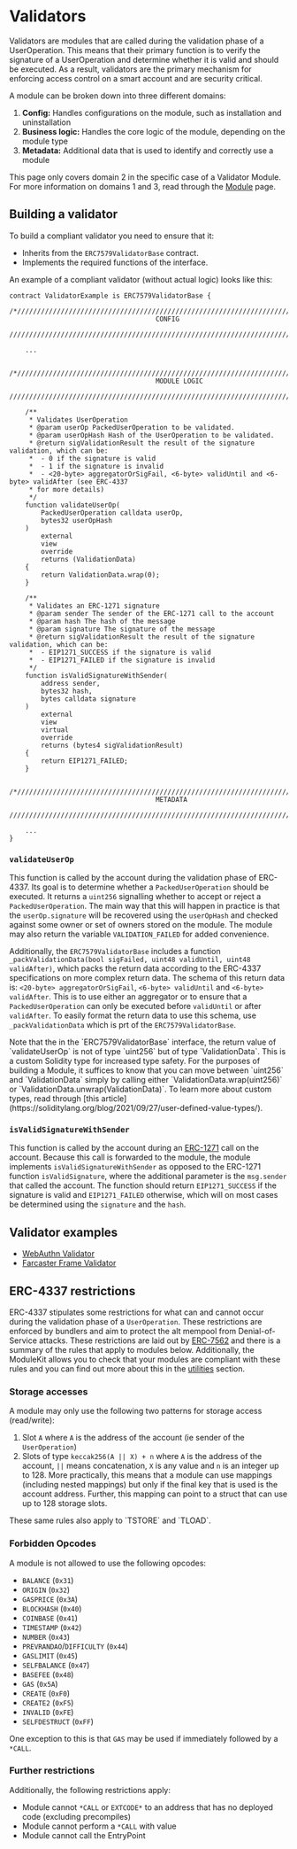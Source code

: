 
# Validators

Validators are modules that are called during the validation phase of a UserOperation. This means that their primary function is to verify the signature of a UserOperation and determine whether it is valid and should be executed. As a result, validators are the primary mechanism for enforcing access control on a smart account and are security critical.

A module can be broken down into three different domains:

1. **Config:** Handles configurations on the module, such as installation and uninstallation
2. **Business logic:** Handles the core logic of the module, depending on the module type
3. **Metadata:** Additional data that is used to identify and correctly use a module

This page only covers domain 2 in the specific case of a Validator Module. For more information on domains 1 and 3, read through the [Module](./module.mdx) page.

## Building a validator

To build a compliant validator you need to ensure that it:

- Inherits from the `ERC7579ValidatorBase` contract.
- Implements the required functions of the interface.

An example of a compliant validator (without actual logic) looks like this:

```solidity
contract ValidatorExample is ERC7579ValidatorBase {
    /*//////////////////////////////////////////////////////////////////////////
                                     CONFIG
    //////////////////////////////////////////////////////////////////////////*/

    ...

    /*//////////////////////////////////////////////////////////////////////////
                                     MODULE LOGIC
    //////////////////////////////////////////////////////////////////////////*/

    /**
     * Validates UserOperation
     * @param userOp PackedUserOperation to be validated.
     * @param userOpHash Hash of the UserOperation to be validated.
     * @return sigValidationResult the result of the signature validation, which can be:
     *  - 0 if the signature is valid
     *  - 1 if the signature is invalid
     *  - <20-byte> aggregatorOrSigFail, <6-byte> validUntil and <6-byte> validAfter (see ERC-4337
     * for more details)
     */
    function validateUserOp(
        PackedUserOperation calldata userOp,
        bytes32 userOpHash
    )
        external
        view
        override
        returns (ValidationData)
    {
        return ValidationData.wrap(0);
    }

    /**
     * Validates an ERC-1271 signature
     * @param sender The sender of the ERC-1271 call to the account
     * @param hash The hash of the message
     * @param signature The signature of the message
     * @return sigValidationResult the result of the signature validation, which can be:
     *  - EIP1271_SUCCESS if the signature is valid
     *  - EIP1271_FAILED if the signature is invalid
     */
    function isValidSignatureWithSender(
        address sender,
        bytes32 hash,
        bytes calldata signature
    )
        external
        view
        virtual
        override
        returns (bytes4 sigValidationResult)
    {
        return EIP1271_FAILED;
    }

    /*//////////////////////////////////////////////////////////////////////////
                                     METADATA
    //////////////////////////////////////////////////////////////////////////*/

    ...
}
```

### `validateUserOp`

This function is called by the account during the validation phase of ERC-4337. Its goal is to determine whether a `PackedUserOperation` should be executed. It returns a `uint256` signalling whether to accept or reject a `PackedUserOperation`. The main way that this will happen in practice is that the `userOp.signature` will be recovered using the `userOpHash` and checked against some owner or set of owners stored on the module. The module may also return the variable `VALIDATION_FAILED` for added convenience.

Additionally, the `ERC7579ValidatorBase` includes a function `_packValidationData(bool sigFailed, uint48 validUntil, uint48 validAfter)`, which packs the return data according to the ERC-4337 specifications on more complex return data. The schema of this return data is: `<20-byte> aggregatorOrSigFail`, `<6-byte> validUntil` and `<6-byte> validAfter`. This is to use either an aggregator or to ensure that a `PackedUserOperation` can only be executed before `validUntil` or after `validAfter`. To easily format the return data to use this schema, use `_packValidationData` which is prt of the `ERC7579ValidatorBase`.

<Callout type="info">
  Note that the in the `ERC7579ValidatorBase` interface, the return value of
  `validateUserOp` is not of type `uint256` but of type `ValidationData`. This
  is a custom Solidity type for increased type safety. For the purposes of
  building a Module, it suffices to know that you can move between `uint256` and
  `ValidationData` simply by calling either `ValidationData.wrap(uint256)` or
  `ValidationData.unwrap(ValidationData)`. To learn more about custom types,
  read through [this
  article](https://soliditylang.org/blog/2021/09/27/user-defined-value-types/).
</Callout>

### `isValidSignatureWithSender`

This function is called by the account during an [ERC-1271](https://eips.ethereum.org/EIPS/eip-1271) call on the account. Because this call is forwarded to the module, the module implements `isValidSignatureWithSender` as opposed to the ERC-1271 function `isValidSignature`, where the additional parameter is the `msg.sender` that called the account. The function should return `EIP1271_SUCCESS` if the signature is valid and `EIP1271_FAILED` otherwise, which will on most cases be determined using the `signature` and the `hash`.

## Validator examples

- [WebAuthn Validator](https://github.com/rhinestonewtf/modulekit-examples/blob/main/src/webauthn-validator/WebauthnValidator.sol)
- [Farcaster Frame Validator](https://github.com/kopy-kat/frame-validator/blob/main/src/FrameValidator.sol)

## ERC-4337 restrictions

ERC-4337 stipulates some restrictions for what can and cannot occur during the validation phase of a `UserOperation`. These restrictions are enforced by bundlers and aim to protect the alt mempool from Denial-of-Service attacks. These restrictions are laid out by [ERC-7562](https://github.com/eth-infinitism/account-abstraction/blob/develop/erc/ERCS/erc-7562.md) and there is a summary of the rules that apply to modules below. Additionally, the ModuleKit allows you to check that your modules are compliant with these rules and you can find out more about this in the [utilities](../test/utilities.mdx) section.

### Storage accesses

A module may only use the following two patterns for storage access (read/write):

1. Slot `A` where `A` is the address of the account (ie sender of the `UserOperation`)
2. Slots of type `keccak256(A || X) + n` where `A` is the address of the account, `||` means concatenation, `X` is any value and `n` is an integer up to 128. More practically, this means that a module can use mappings (including nested mappings) but only if the final key that is used is the account address. Further, this mapping can point to a struct that can use up to 128 storage slots.

<Callout type="info">
  These same rules also apply to `TSTORE` and `TLOAD`.
</Callout>

### Forbidden Opcodes

A module is not allowed to use the following opcodes:

- `BALANCE` (`0x31`)
- `ORIGIN` (`0x32`)
- `GASPRICE` (`0x3A`)
- `BLOCKHASH` (`0x40`)
- `COINBASE` (`0x41`)
- `TIMESTAMP` (`0x42`)
- `NUMBER` (`0x43`)
- `PREVRANDAO`/`DIFFICULTY` (`0x44`)
- `GASLIMIT` (`0x45`)
- `SELFBALANCE` (`0x47`)
- `BASEFEE` (`0x48`)
- `GAS` (`0x5A`)
- `CREATE` (`0xF0`)
- `CREATE2` (`0xF5`)
- `INVALID` (`0xFE`)
- `SELFDESTRUCT` (`0xFF`)

One exception to this is that `GAS` may be used if immediately followed by a `*CALL`.

### Further restrictions

Additionally, the following restrictions apply:

- Module cannot `*CALL` or `EXTCODE*` to an address that has no deployed code (excluding precompiles)
- Module cannot perform a `*CALL` with value
- Module cannot call the EntryPoint
